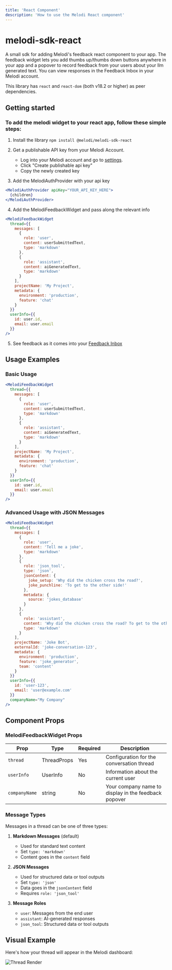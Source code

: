```yaml
---
title: 'React Component'
description: 'How to use the Melodi React component'
---
```


# melodi-sdk-react

A small sdk for adding Melodi's feedback react component to your app. The feedback widget lets you add thumbs up/thumbs down buttons anywhere in your app and a popover to record feedback from your users about your llm generated text. You can view responses in the Feedback Inbox in your Melodi account.

<Note>This library has `react` and `react-dom` (both v18.2 or higher) as peer dependencies.</Note>

## Getting started

### To add the melodi widget to your react app, follow these simple steps:

1. Install the library
   `npm install @melodi/melodi-sdk-react`

2. Get a publishable API key from your Melodi Account.

   - Log into your Melodi account and go to [settings](https://app.melodi.fyi/admin/settings).
   - Click "Create publishable api key"
   - Copy the newly created key

3. Add the MelodiAuthProvider with your api key

```jsx
<MelodiAuthProvider apiKey="YOUR_API_KEY_HERE">
  {children}
</MelodiAuthProvider>
```

4. Add the MelodiFeedbackWidget and pass along the relevant info

```jsx
<MelodiFeedbackWidget
  thread={{
    messages: [
      {
        role: 'user',
        content: userSubmittedText,
        type: 'markdown'
      },
      {
        role: 'assistant',
        content: aiGeneratedText,
        type: 'markdown'
      }
    ],
    projectName: 'My Project',
    metadata: {
      environment: 'production',
      feature: 'chat'
    }
  }}
  userInfo={{
    id: user.id,
    email: user.email
  }}
/>
```

5. See feedback as it comes into your [Feedback Inbox](https://app.melodi.fyi/admin/feedback-inbox)

## Usage Examples

### Basic Usage
```jsx
<MelodiFeedbackWidget
  thread={{
    messages: [
      {
        role: 'user',
        content: userSubmittedText,
        type: 'markdown'
      },
      {
        role: 'assistant',
        content: aiGeneratedText,
        type: 'markdown'
      }
    ],
    projectName: 'My Project',
    metadata: {
      environment: 'production',
      feature: 'chat'
    }
  }}
  userInfo={{
    id: user.id,
    email: user.email
  }}
/>
```

### Advanced Usage with JSON Messages
```jsx
<MelodiFeedbackWidget
  thread={{
    messages: [
      {
        role: 'user',
        content: 'Tell me a joke',
        type: 'markdown'
      },
      {
        role: 'json_tool',
        type: 'json',
        jsonContent: {
          joke_setup: 'Why did the chicken cross the road?',
          joke_punchline: 'To get to the other side!'
        },
        metadata: {
          source: 'jokes_database'
        }
      },
      {
        role: 'assistant',
        content: 'Why did the chicken cross the road? To get to the other side!',
        type: 'markdown'
      }
    ],
    projectName: 'Joke Bot',
    externalId: 'joke-conversation-123',
    metadata: {
      environment: 'production',
      feature: 'joke_generator',
      team: 'content'
    }
  }}
  userInfo={{
    id: 'user-123',
    email: 'user@example.com'
  }}
  companyName="My Company"
/>
```

## Component Props

### MelodiFeedbackWidget Props

| Prop | Type | Required | Description |
|------|------|----------|-------------|
| `thread` | ThreadProps | Yes | Configuration for the conversation thread |
| `userInfo` | UserInfo | No | Information about the current user |
| `companyName` | string | No | Your company name to display in the feedback popover |

### Message Types

Messages in a thread can be one of three types:

1. **Markdown Messages** (default)
   - Used for standard text content
   - Set `type: 'markdown'`
   - Content goes in the `content` field

2. **JSON Messages**
   - Used for structured data or tool outputs
   - Set `type: 'json'`
   - Data goes in the `jsonContent` field
   - Requires `role: 'json_tool'`

3. **Message Roles**
   - `user`: Messages from the end user
   - `assistant`: AI-generated responses
   - `json_tool`: Structured data or tool outputs

## Visual Example

Here's how your thread will appear in the Melodi dashboard:

![Thread Render](../images/render-thread.png)
